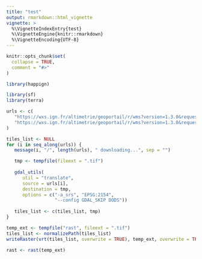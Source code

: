 ```yaml
---
title: "test"
output: rmarkdown::html_vignette
vignette: >
  %\VignetteIndexEntry{test}
  %\VignetteEngine{knitr::rmarkdown}
  %\VignetteEncoding{UTF-8}
---
```


```r
knitr::opts_chunk$set(
  collapse = TRUE,
  comment = "#>"
)
```

```r
library(happign)
```

```r
library(sf)
library(terra)

urls <- c(
   "https://wxs.ign.fr/altimetrie/geoportail/r/wms?version=1.3.0&request=GetMap&format=image/geotiff&layers=ELEVATION.ELEVATIONGRIDCOVERAGE.HIGHRES&styles=&width=1409&height=1958&crs=EPSG:2154&bbox=122533.640534,6793252.122258,129577.244682667,6803041.179502",
   "https://wxs.ign.fr/altimetrie/geoportail/r/wms?version=1.3.0&request=GetMap&format=image/geotiff&layers=ELEVATION.ELEVATIONGRIDCOVERAGE.HIGHRES&styles=&width=1409&height=1958&crs=EPSG:2154&bbox=129577.244682667,6793252.122258,136620.848831333,6803041.179502"
)

tiles_list <- NULL
for (i in seq_along(urls)) {
   message(i, "/", length(urls), " downloading...", sep = "")

   tmp <- tempfile(fileext = ".tif")
   
   gdal_utils(
      util = "translate",
      source = urls[i],
      destination = tmp,
      options = c("-a_srs", "EPSG:2154",
                  "--config GDAL_SKIP DODS"))
   
   tiles_list <- c(tiles_list, tmp)
}

temp_ext <- tempfile("rast", fileext = ".tif")
tiles_list <- normalizePath(tiles_list)
writeRaster(vrt(tiles_list, overwrite = TRUE), temp_ext, overwrite = TRUE)

rast <- rast(temp_ext)
```

